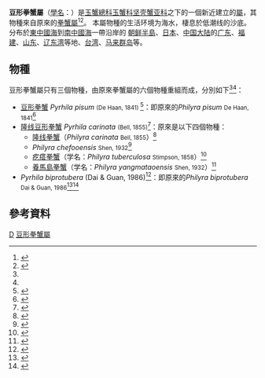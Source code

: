 {{Automatic Taxobox
| taxon = Pyrhila
| authority = Galil, 2009
}}
'''豆形拳蟹屬'''（[[學名|學名]]：{{lang|la|'''''Pyrhila'''''}}）是[[玉蟹總科|玉蟹總科]][[玉蟹科|玉蟹科]][[坚壳蟹亚科|坚壳蟹亚科]]之下的一個新近建立的[[屬_(生物)|屬]]，其物種來自原來的[[拳蟹屬|拳蟹屬]]<ref name="WoRMS_557671">{{cite WoRMS |id=557671 |title=''Pyrhila'' <small>Galil, 2009</small>|accessdate=2014-08-07 |date=2011-01-05 |last=Davie |first=Peter }}</ref><ref name="Zoosystema">{{cite journal |last=Galil |first=B.S. |year=2009 |title=An examination of the genus ''Philyra'' <small>Leach, 1817</small> (Crustacea, Decapoda, Leucosiidae) with descriptions of seven new genera and six new species. |journal=[[Zoosystema|Zoosystema]] |volume=31 |issue=2 |pages=279-320 |language=en }}</ref>。
本屬物種的生活环境为海水，棲息於低潮线的沙底。分布於[[東中國海|東中國海]]到[[南中國海|南中國海]]一帶沿岸的
[[朝鲜半島|朝鲜半島]]、[[日本|日本]]、[[中国大陆|中国大陆]]的[[广东|广东]]、[[福建|福建]]、[[山东|山东]]、[[辽东湾|辽东湾]]等地、[[台湾|台湾]]、[[马来群岛|马来群岛]]等。

==物種==
豆形拳蟹屬只有三個物種，由原來拳蟹屬的六個物種重組而成，分別如下<ref name="WoRMS_557671" /><ref name="Zoosystema" />：
*[[豆形拳蟹|豆形拳蟹]] ''Pyrhila pisum''  <small>(De Haan, 1841) </small><ref name="WoRMS_557672">{{cite WoRMS |id=557672 |title=''Pyrhila pisum'' <small>(De Haan, 1841)</small>|accessdate=2014-08-07 |date=2011-01-05 |last=Davie |first=Peter }}</ref>：即原來的''Philyra pisum''  <small>De Haan, 1841</small><ref name="WoRMS_441267">{{cite WoRMS |id=441267 |title=''Philyra carinata'' <small>Bell, 1855</small>|accessdate=2014-08-07 |date=2011-01-05 |last=Davie |first=Peter }}</ref>
*[[隆线豆形拳蟹|隆线豆形拳蟹]] ''Pyrhila carinata''  <small>(Bell, 1855)</small><ref name="WoRMS_557674">{{cite WoRMS |id=557674 |title=''Pyrhila carinata'' <small>(Bell, 1855)</small>|accessdate=2014-08-07 |date=2011-01-05 |last=Davie |first=Peter }}</ref>：原來是以下四個物種：
**[[隆线拳蟹|隆线拳蟹]]（''Philyra carinata'' <small>Bell, 1855</small>）<ref name="WoRMS_441267">{{cite WoRMS |id=441267 |title=''Philyra carinata'' <small>Bell, 1855</small>|accessdate=2014-08-07 |date=2011-01-05 |last=Davie |first=Peter }}</ref>
**''Philyra chefooensis'' <small>Shen, 1932</small><ref name="WoRMS_441268">{{cite WoRMS |id=441268 |title=''Philyra chefooensis'' <small>Shen, 1932</small>|accessdate=2014-08-07 |date=2011-01-05 |last=Davie |first=Peter }}</ref>
**[[疙瘩拳蟹|疙瘩拳蟹]]（学名：''Philyra tuberculosa'' <small>Stimpson, 1858</small>）<ref name="WoRMS_441294">{{cite WoRMS |id=441294 |title=''Philyra tuberculosa'' <small>Stimpson, 1858</small>|accessdate=2014-08-07 |date=2011-01-05 |last=Davie |first=Peter }}</ref>
**[[養馬島拳蟹|養馬島拳蟹]]（学名：''Philyra yangmataoensis'' <small>Shen, 1932</small>）<ref name="WoRMS_441297">{{cite WoRMS |id=441297 |title=''Philyra yangmataoensis'' <small>Shen, 1932</small>|accessdate=2014-08-07 |date=2011-01-05 |last=Davie |first=Peter }}</ref>
*''Pyrhila biprotubera'' (Dai & Guan, 1986)<ref name="WoRMS_557690">{{cite WoRMS |id=557690 |title=''Pyrhila biprotubera'' <small>(Dai & Guan, 1986)</small>|accessdate=2014-08-07 |date=2011-01-05 |last=Davie |first=Peter }}</ref>：即原來的''Philyra biprotubera'' <small>Dai & Guan, 1986</small><ref name="WoRMS_441265">{{cite WoRMS |id=441265 |title=''Philyra biprotubera'' <small>Dai & Guan, 1986</small>|accessdate=2014-08-07 |date=2011-01-05 |last=Davie |first=Peter }}</ref><ref name="BHL">{{cite journal |url=http://biodiversitylibrary.org/page/34572303 |last=Tan |first=Cheryl G. S. |year=1995 |title=DITTOSA, A NEW GENUS OF LEUCOSIID (CRUSTACEA : DECAPODA : BRACHYURA) FROM SOUTHERN AUSTRALIA AND NEW ZEALAND |journal=[[Proceedings_of_the_Biological_Society_of_Washington|Proceedings of the Biological Society of Washington]] |volume=108 |issue=3 |pages=469 |language=en |access-date=2014-08-07 |archive-date=2016-03-06 |archive-url=https://web.archive.org/web/20160306191203/http://biodiversitylibrary.org/page/34572303 |dead-url=no }}</ref>

==參考資料==
{{reflist}}

{{taxonbar}}
[[Category:_2009年描述的分类群|D]]
[[Category:豆形拳蟹屬|]]